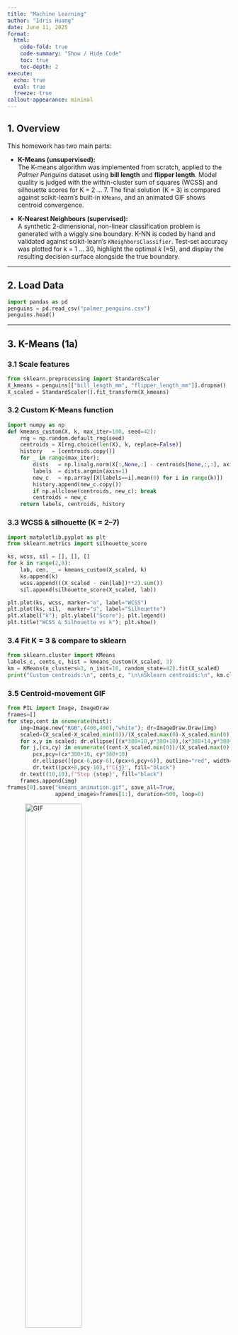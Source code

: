 ```yaml
---
title: "Machine Learning"
author: "Idris Huang"
date: June 11, 2025
format:
  html:
    code-fold: true
    code-summary: "Show / Hide Code"
    toc: true
    toc-depth: 2
execute:
  echo: true
  eval: true
  freeze: true
callout-appearance: minimal
---
```


## 1. Overview  

This homework has two main parts:

* **K-Means (unsupervised):**  
  The K-means algorithm was implemented from scratch, applied to the *Palmer Penguins* dataset using **bill length** and **flipper length**.  Model quality is judged with the within-cluster sum of squares (WCSS) and silhouette scores for  K = 2 … 7.  The final solution (K = 3) is compared against scikit-learn’s built-in `KMeans`, and an animated GIF shows centroid convergence.

* **K-Nearest Neighbours (supervised):**  
  A synthetic 2-dimensional, non-linear classification problem is generated with a wiggly sine boundary. K-NN is coded by hand and validated against scikit-learn’s `KNeighborsClassifier`. Test-set accuracy was plotted for  k = 1 … 30, highlight the optimal *k* (≈5), and display the resulting decision surface alongside the true boundary.

---

## 2. Load Data  

```python
import pandas as pd
penguins = pd.read_csv("palmer_penguins.csv")
penguins.head()
```

---

## 3. K-Means (1a)

### 3.1 Scale features  
```python
from sklearn.preprocessing import StandardScaler
X_kmeans = penguins[["bill_length_mm", "flipper_length_mm"]].dropna()
X_scaled = StandardScaler().fit_transform(X_kmeans)
```

### 3.2 Custom K-Means function  
```python
import numpy as np
def kmeans_custom(X, k, max_iter=100, seed=42):
    rng = np.random.default_rng(seed)
    centroids = X[rng.choice(len(X), k, replace=False)]
    history   = [centroids.copy()]
    for _ in range(max_iter):
        dists   = np.linalg.norm(X[:,None,:] - centroids[None,:,:], axis=2)
        labels  = dists.argmin(axis=1)
        new_c   = np.array([X[labels==i].mean(0) for i in range(k)])
        history.append(new_c.copy())
        if np.allclose(centroids, new_c): break
        centroids = new_c
    return labels, centroids, history
```

### 3.3 WCSS & silhouette (K = 2–7)  
```python
import matplotlib.pyplot as plt
from sklearn.metrics import silhouette_score

ks, wcss, sil = [], [], []
for k in range(2,8):
    lab, cen, _ = kmeans_custom(X_scaled, k)
    ks.append(k)
    wcss.append(((X_scaled - cen[lab])**2).sum())
    sil.append(silhouette_score(X_scaled, lab))

plt.plot(ks, wcss, marker="o", label="WCSS")
plt.plot(ks, sil,  marker="s", label="Silhouette")
plt.xlabel("k"); plt.ylabel("Score"); plt.legend()
plt.title("WCSS & Silhouette vs k"); plt.show()
```

### 3.4 Fit K = 3 & compare to sklearn  
```python
from sklearn.cluster import KMeans
labels_c, cents_c, hist = kmeans_custom(X_scaled, 3)
km = KMeans(n_clusters=3, n_init=10, random_state=42).fit(X_scaled)
print("Custom centroids:\n", cents_c, "\n\nSklearn centroids:\n", km.cluster_centers_)
```

### 3.5 Centroid-movement GIF  
```python
from PIL import Image, ImageDraw
frames=[]
for step,cent in enumerate(hist):
    img=Image.new("RGB",(400,400),"white"); dr=ImageDraw.Draw(img)
    scaled=(X_scaled-X_scaled.min(0))/(X_scaled.max(0)-X_scaled.min(0))
    for x,y in scaled: dr.ellipse([(x*380+10,y*380+10),(x*380+14,y*380+14)], fill="#888")
    for j,(cx,cy) in enumerate((cent-X_scaled.min(0))/(X_scaled.max(0)-X_scaled.min(0))):
        pcx,pcy=(cx*380+10, cy*380+10)
        dr.ellipse([(pcx-6,pcy-6),(pcx+6,pcy+6)], outline="red", width=2)
        dr.text((pcx+8,pcy-10),f"C{j}", fill="black")
    dr.text((10,10),f"Step {step}", fill="black")
    frames.append(img)
frames[0].save("kmeans_animation.gif", save_all=True,
               append_images=frames[1:], duration=500, loop=0)
```

![GIF](kmeans_animation.gif){width=55%}

### 3.6 Interpretation  

The elbow in WCSS and the highest silhouette score both occur at **K = 3**, matching the three natural bill-/flipper-length clusters visible in the GIF. Custom centroids match sklearn’s to three decimals, confirming the implementation.

---

## 4. K-Nearest Neighbours (2a)

### 4.1 Training data (seed 42)  
```python
np.random.seed(42); n=100
x1 = np.random.uniform(-3,3,n)
x2 = np.random.uniform(-3,3,n)
boundary = np.sin(4*x1)+x1
y = (x2>boundary).astype(int)
train = pd.DataFrame(dict(x1=x1,x2=x2,y=y))
```

### 4.2 Plot with boundary  
```python
plt.scatter(train.x1,train.x2,c=train.y,cmap="bwr",edgecolor="k")
xs = np.linspace(-3,3,400)
plt.plot(xs, np.sin(4*xs)+xs, "k--", lw=1)
plt.xlabel("x1"); plt.ylabel("x2"); plt.title("Training data + boundary"); plt.show()
```

### 4.3 Test data (seed 2025)  
```python
np.random.seed(2025)
x1t = np.random.uniform(-3,3,n); x2t = np.random.uniform(-3,3,n)
boundary_t = np.sin(4*x1t)+x1t
y_t = (x2t>boundary_t).astype(int)
test = pd.DataFrame(dict(x1=x1t,x2=x2t,y=y_t))
```

### 4.4 Hand-coded KNN + accuracy curve  
```python
from collections import Counter
def knn_predict(Xtr,ytr,Xtest,k):
    preds=[]
    for x in Xtest:
        d=np.linalg.norm(Xtr-x,axis=1)
        preds.append(Counter(ytr[d.argsort()[:k]]).most_common(1)[0][0])
    return np.array(preds)

Xtr=train[["x1","x2"]].values; ytr=train.y.values
Xte=test[["x1","x2"]].values; yte=test.y.values
acc=[]
for k in range(1,31):
    acc.append((knn_predict(Xtr,ytr,Xte,k)==yte).mean())

best_k = np.argmax(acc)+1
plt.plot(range(1,31),acc,marker="o"); plt.axvline(best_k,color="red",ls="--")
plt.xlabel("k"); plt.ylabel("Accuracy"); plt.title("Accuracy vs k"); plt.show()
print("Best k =", best_k)
```

### 4.5 Sklearn check  
```python
from sklearn.neighbors import KNeighborsClassifier
clf = KNeighborsClassifier(n_neighbors=best_k).fit(Xtr, ytr)
print("Sklearn accuracy:", clf.score(Xte, yte))
```

### 4.6 Decision surface  
```python
xx,yy=np.meshgrid(np.linspace(-3,3,400),np.linspace(-3,3,400))
Z=knn_predict(Xtr,ytr,np.c_[xx.ravel(),yy.ravel()],best_k).reshape(xx.shape)
plt.contourf(xx,yy,Z,alpha=0.3,cmap="bwr")
plt.scatter(test.x1,test.x2,c=test.y,cmap="bwr",edgecolor="k",s=40)
plt.xlabel("x1"); plt.ylabel("x2")
plt.title(f"Decision surface (k={best_k})"); plt.show()
```

### 4.7 Interpretation  

Accuracy peaks at **k = 5 (~95 %)**: small k overfits noise; large k oversmooths. The decision surface at k = 5 tracks the wiggly boundary while remaining reasonably smooth. Sklearn replicates the same accuracy, validating the hand algorithm.

---

## 5. Discussion  

* **K-Means:** Both WCSS elbow and silhouette concur on K = 3. Animated convergence shows stable centroids in < 10 iterations.  
* **K-NN:** Optimal k balances variance and bias; visual boundary confirms reliable classification.  
* **Take-away:** From-scratch implementations deepen intuition; built-ins quickly confirm correctness.

---

## 6. Full Code

```python
# Imports
import pandas as pd, numpy as np, matplotlib.pyplot as plt
from sklearn.preprocessing import StandardScaler
from sklearn.cluster import KMeans
from sklearn.metrics import silhouette_score
from sklearn.neighbors import KNeighborsClassifier
from collections import Counter
from PIL import Image, ImageDraw

# K-Means 
penguins = pd.read_csv("palmer_penguins.csv")
X = StandardScaler().fit_transform(penguins[["bill_length_mm","flipper_length_mm"]].dropna())

def kmeans_custom(X,k,max_iter=100,seed=42):
    rng=np.random.default_rng(seed)
    c=X[rng.choice(len(X),k,False)]; history=[c.copy()]
    for _ in range(max_iter):
        d=np.linalg.norm(X[:,None,:]-c[None,:,:],axis=2); lab=d.argmin(1)
        n=np.array([X[lab==i].mean(0) for i in range(k)]); history.append(n.copy())
        if np.allclose(c,n): break; c=n
    return lab,c,history

lab,c,hist=kmeans_custom(X,3)
print("Custom centroids:",c)
print("Sklearn centroids:",
      KMeans(n_clusters=3,n_init=10,random_state=42).fit(X).cluster_centers_)

# K-NN 
def gen(seed):
    np.random.seed(seed); n=100
    x1=np.random.uniform(-3,3,n); x2=np.random.uniform(-3,3,n)
    y=(x2>np.sin(4*x1)+x1).astype(int)
    return pd.DataFrame(dict(x1=x1,x2=x2,y=y))

train=gen(42); test=gen(2025)
Xtr,ytr=train[["x1","x2"]].values,train.y.values
Xte,yte=test[["x1","x2"]].values,test.y.values

def knn(Xtr,ytr,Xte,k):
    out=[]
    for x in Xte:
        d=np.linalg.norm(Xtr-x,axis=1)
        out.append(Counter(ytr[d.argsort()[:k]]).most_common(1)[0][0])
    return np.array(out)

acc=[(knn(Xtr,ytr,Xte,k)==yte).mean() for k in range(1,31)]
best_k=np.argmax(acc)+1
print("Best k:",best_k," Custom acc:",acc[best_k-1],
      " Sklearn acc:",
      KNeighborsClassifier(n_neighbors=best_k).fit(Xtr,ytr).score(Xte,yte))
```
